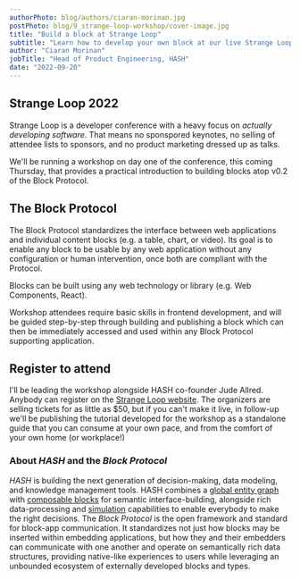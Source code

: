 ```yaml
---
authorPhoto: blog/authors/ciaran-morinan.jpg
postPhoto: blog/9_strange-loop-workshop/cover-image.jpg
title: "Build a block at Strange Loop"
subtitle: "Learn how to develop your own block at our live Strange Loop workshop"
author: "Ciaran Morinan"
jobTitle: "Head of Product Engineering, HASH"
date: "2022-09-20"
---
```


## Strange Loop 2022

Strange Loop is a developer conference with a heavy focus on _actually developing software_. That means no sponspored keynotes, no selling of attendee lists to sponsors, and no product marketing dressed up as talks.

We'll be running a workshop on day one of the conference, this coming Thursday, that provides a practical introduction to building blocks atop v0.2 of the Block Protocol.

## The Block Protocol

The Block Protocol standardizes the interface between web applications and individual content blocks (e.g. a table, chart, or video). Its goal is to enable any block to be usable by any web application without any configuration or human intervention, once both are compliant with the Protocol.

Blocks can be built using any web technology or library (e.g. Web Components, React).

Workshop attendees require basic skills in frontend development, and will be guided step-by-step through building and publishing a block which can then be immediately accessed and used within any Block Protocol supporting application.

## Register to attend

I'll be leading the workshop alongside HASH co-founder Jude Allred. Anybody can register on the [Strange Loop website](https://www.thestrangeloop.com/). The organizers are selling tickets for as little as $50, but if you can't make it live, in follow-up we'll be publishing the tutorial developed for the workshop as a standalone guide that you can consume at your own pace, and from the comfort of your own home (or workplace!)

### About _HASH_ and the _Block Protocol_

_HASH_ is building the next generation of decision-making, data modeling, and knowledge management tools. HASH combines a [global entity graph](https://hash.ai/platform/hash) with [composable blocks](https://blockprotocol.org/) for semantic interface-building, alongside rich data-processing and [simulation](https://hash.ai/simulations) capabilities to enable everybody to make the right decisions. The _Block Protocol_ is the open framework and standard for block-app communication. It standardizes not just how blocks may be inserted within embedding applications, but how they and their embedders can communicate with one another and operate on semantically rich data structures, providing native-like experiences to users while leveraging an unbounded ecosystem of externally developed blocks and types.

